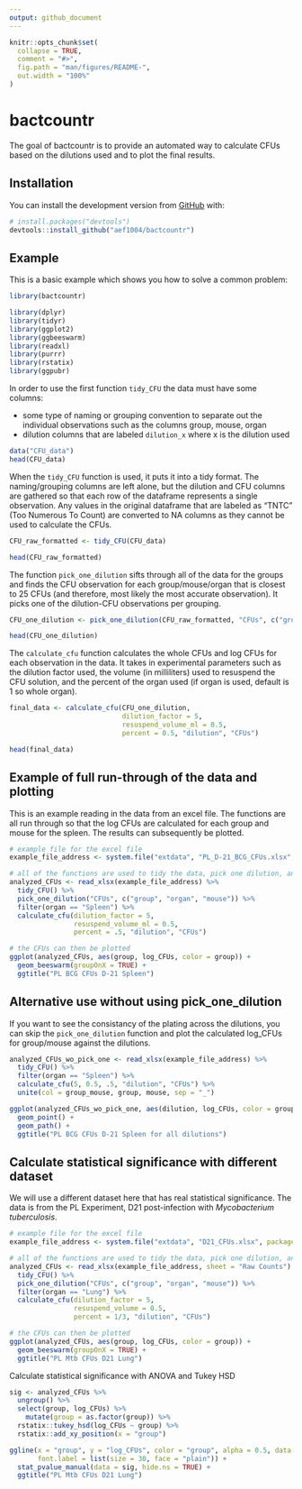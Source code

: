 ```yaml
---
output: github_document
---
```


<!-- README.md is generated from README.Rmd. Please edit that file -->

```r
knitr::opts_chunk$set(
  collapse = TRUE,
  comment = "#>",
  fig.path = "man/figures/README-",
  out.width = "100%"
)
```

# bactcountr

<!-- badges: start -->
<!-- badges: end -->

The goal of bactcountr is to provide an automated way to calculate CFUs based on the dilutions used and to plot the final results.

## Installation

You can install the development version from [GitHub](https://github.com/) with:

``` r
# install.packages("devtools")
devtools::install_github("aef1004/bactcountr")
```
## Example

This is a basic example which shows you how to solve a common problem:

```r
library(bactcountr)

library(dplyr)
library(tidyr)
library(ggplot2)
library(ggbeeswarm)
library(readxl)
library(purrr)
library(rstatix)
library(ggpubr)

```

In order to use the first function `tidy_CFU` the data must have some columns:

- some type of naming or grouping convention to separate out the individual observations such as the columns group, mouse, organ
- dilution columns that are labeled `dilution_x` where x is the dilution used

```r
data("CFU_data")
head(CFU_data)
```

When the `tidy_CFU` function is used, it puts it into a tidy format. The naming/grouping columns are left alone, but the dilution and CFU columns are gathered so that each row of the dataframe represents a single observation. Any values in the original dataframe that are labeled as "TNTC" (Too Numerous To Count) are converted to NA columns as they cannot be used to calculate the CFUs.

```r
CFU_raw_formatted <- tidy_CFU(CFU_data)

head(CFU_raw_formatted)
```

The function `pick_one_dilution` sifts through all of the data for the groups and finds the CFU observation for each group/mouse/organ that is closest to 25 CFUs (and therefore, most likely the most accurate observation). It picks one of the dilution-CFU observations per grouping.
```r
CFU_one_dilution <- pick_one_dilution(CFU_raw_formatted, "CFUs", c("group", "organ", "mouse"))

head(CFU_one_dilution)
```

The `calculate_cfu` function calculates the whole CFUs and log CFUs for each observation in the data. It takes in experimental parameters such as the dilution factor used, the volume (in milliliters) used to resuspend the CFU solution, and the percent of the organ used (if organ is used, default is 1 so whole organ).
```r
final_data <- calculate_cfu(CFU_one_dilution, 
                            dilution_factor = 5, 
                            resuspend_volume_ml = 0.5, 
                            percent = 0.5, "dilution", "CFUs")

head(final_data)
```


## Example of full run-through of the data and plotting

This is an example reading in the data from an excel file. The functions are all run through so that the log CFUs are calculated for each group and mouse for the spleen. The results can subsequently be plotted.

```r
# example file for the excel file
example_file_address <- system.file("extdata", "PL_D-21_BCG_CFUs.xlsx", package = "bactcountr")

# all of the functions are used to tidy the data, pick one dilution, and then calculate the log CFUs
analyzed_CFUs <- read_xlsx(example_file_address) %>%
  tidy_CFU() %>%
  pick_one_dilution("CFUs", c("group", "organ", "mouse")) %>%
  filter(organ == "Spleen") %>%
  calculate_cfu(dilution_factor = 5,
                resuspend_volume_ml = 0.5,
                percent = .5, "dilution", "CFUs")

# the CFUs can then be plotted
ggplot(analyzed_CFUs, aes(group, log_CFUs, color = group)) +
  geom_beeswarm(groupOnX = TRUE) +
  ggtitle("PL BCG CFUs D-21 Spleen")

```

## Alternative use without using pick_one_dilution

If you want to see the consistancy of the plating across the dilutions, you can skip the `pick_one_dilution` function and plot the calculated log_CFUs for group/mouse against the dilutions.
```r
analyzed_CFUs_wo_pick_one <- read_xlsx(example_file_address) %>%
  tidy_CFU() %>%
  filter(organ == "Spleen") %>%
  calculate_cfu(5, 0.5, .5, "dilution", "CFUs") %>%
  unite(col = group_mouse, group, mouse, sep = "_")

ggplot(analyzed_CFUs_wo_pick_one, aes(dilution, log_CFUs, color = group_mouse)) +
  geom_point() +
  geom_path() +
  ggtitle("PL BCG CFUs D-21 Spleen for all dilutions")

```

## Calculate statistical significance with different dataset

We will use a different dataset here that has real statistical significance. The data is from the PL Experiment, D21 post-infection with *Mycobacterium tuberculosis*.
```r
# example file for the excel file
example_file_address <- system.file("extdata", "D21_CFUs.xlsx", package = "bactcountr")

# all of the functions are used to tidy the data, pick one dilution, and then calculate the log CFUs
analyzed_CFUs <- read_xlsx(example_file_address, sheet = "Raw Counts") %>%
  tidy_CFU() %>%
  pick_one_dilution("CFUs", c("group", "organ", "mouse")) %>%
  filter(organ == "Lung") %>%
  calculate_cfu(dilution_factor = 5, 
                resuspend_volume = 0.5,
                percent = 1/3, "dilution", "CFUs")

# the CFUs can then be plotted
ggplot(analyzed_CFUs, aes(group, log_CFUs, color = group)) +
  geom_beeswarm(groupOnX = TRUE) +
  ggtitle("PL Mtb CFUs D21 Lung")

```

Calculate statistical significance with ANOVA and Tukey HSD
```r
sig <- analyzed_CFUs %>%
  ungroup() %>%
  select(group, log_CFUs) %>%
    mutate(group = as.factor(group)) %>%
  rstatix::tukey_hsd(log_CFUs ~ group) %>%
  rstatix::add_xy_position(x = "group")

ggline(x = "group", y = "log_CFUs", color = "group", alpha = 0.5, data = analyzed_CFUs,
       font.label = list(size = 30, face = "plain")) +
  stat_pvalue_manual(data = sig, hide.ns = TRUE) +
  ggtitle("PL Mtb CFUs D21 Lung")
```

